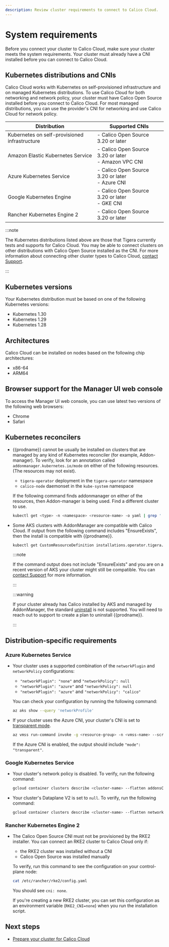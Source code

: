 ```yaml
---
description: Review cluster requirements to connect to Calico Cloud.
---
```


# System requirements

Before you connect your cluster to Calico Cloud, make sure your cluster meets the system requirements.
Your cluster must already have a CNI installed before you can connect to Calico Cloud.

<!--  This file is referenced in the manager UI and its location should not be changed with accounting for references from pendo/manager UI. A symlink so this file exists at install/system-requirements.  -->

## Kubernetes distributions and CNIs

Calico Cloud works with Kubernetes on self-provisioned infrastructure and on managed Kubernetes distributions.
To use Calico Cloud for both networking and network policy, your cluster must have Calico Open Source installed before you connect to Calico Cloud.
For most managed distributions, you can use the provider's CNI for networking and use Calico Cloud for network policy.

| Distribution | Supported CNIs |
| --- | --- |
| Kubernetes on self-provisioned infrastructure | - Calico Open Source 3.20 or later |
| Amazon Elastic Kubernetes Service | - Calico Open Source 3.20 or later<br/> - Amazon VPC CNI |
| Azure Kubernetes Service | - Calico Open Source 3.20 or later<br/> - Azure CNI |
| Google Kubernetes Engine | - Calico Open Source 3.20 or later<br/> - GKE CNI |
| Rancher Kubernetes Engine 2 | - Calico Open Source 3.20 or later |

:::note

The Kubernetes distributions listed above are those that Tigera currently tests and supports for Calico Cloud.
You may be able to connect clusters on other distributions with Calico Open Source installed as the CNI.
For more information about connecting other cluster types to Calico Cloud, [contact Support](https://tigeraio.my.site.com/community/s/login/).

:::

## Kubernetes versions

Your Kubernetes distribution must be based on one of the following Kubernetes versions:
* Kubernetes 1.30
* Kubernetes 1.29
* Kubernetes 1.28

## Architectures

Calico Cloud can be installed on nodes based on the following chip architectures:
* x86-64
* ARM64

## Browser support for the Manager UI web console

To access the Manager UI web console, you can use latest two versions of the following web browsers:
* Chrome
* Safari

## Kubernetes reconcilers

* {{prodname}} cannot be usually be installed on clusters that are managed by any kind of Kubernetes reconciler (for example, Addon-manager). To verify, look for an annotation called `addonmanager.kubernetes.io/mode` on either of the following resources. (The resources may not exist).

  * `tigera-operator` deployment in the `tigera-operator` namespace
  * `calico-node` daemonset in the `kube-system` namespace

  If the following command finds addonmanager on either of the resources, then Addon-manager is being used. Find a different cluster to use.

  ```bash
  kubectl get <type> -n <namespace> <resource-name> -o yaml | grep ' addonmanager.kubernetes.io/mode:'
  ```
* Some AKS clusters with AddonManager are compatible with Calico Cloud.
  If output from the following command includes "EnsureExists", then the install is compatible with {{prodname}}.

  ```bash
  kubectl get CustomResourceDefinition installations.operator.tigera.io -o yaml | grep ' addonmanager.kubernetes.io/mode:'
  ```

  :::note

  If the command output does not include "EnsureExists" and you are on a recent version of AKS your cluster might still be compatible.
  You can [contact Support](https://tigeraio.my.site.com/community/s/login/)  for more information.

  :::

  :::warning

  If your cluster already has Calico installed by AKS and managed by AddonManager, the standard [uninstall](../operations/disconnect.mdx)
  is not supported. You will need to reach out to support to create a plan to uninstall {{prodname}}.

  :::

## Distribution-specific requirements

### Azure Kubernetes Service

* Your cluster uses a supported combination of the `networkPlugin` and `networkPolicy` configurations:
  - `"networkPlugin": "none"` and `"networkPolicy": null`
  - `"networkPlugin": "azure"` and `"networkPolicy": null`
  - `"networkPlugin": "azure"` and `"networkPolicy": "calico"`

  You can check your configuration by running the following command:

  ```bash
  az aks show --query 'networkProfile'
  ```

* If your cluster uses the Azure CNI, your cluster's CNI is set to [transparent mode](https://docs.microsoft.com/en-us/azure/aks/faq#what-is-azure-cni-transparent-mode-vs-bridge-mode).

  ```bash
  az vmss run-command invoke -g <resource-group> -n <vmss-name> --scripts "cat /etc/cni/net.d/*" --command-id RunShellScript --instance-id 0 --query 'value[0].message'
  ```

  If the Azure CNI is enabled, the output should include `"mode": "transparent"`.

### Google Kubernetes Service

* Your cluster's network policy is disabled.
  To verify, run the following command:

  ```bash
  gcloud container clusters describe <cluster-name> --flatten addonsConfig.networkPolicyConfig.disabled
  ```

* Your cluster's Dataplane V2 is set to `null`.
  To verify, run the following command:

  ```bash
  gcloud container clusters describe <cluster-name> --flatten networkConfig.datapathProvider
  ```

### Rancher Kubernetes Engine 2

* The Calico Open Source CNI must not be provisioned by the RKE2 installer.
  You can connect an RKE2 cluster to Calico Cloud only if:
  * the RKE2 cluster was installed without a CNI
  * Calico Open Source was installed manually

  To verify, run this command to see the configuration on your control-plane node:

  ```bash
  cat /etc/rancher/rke2/config.yaml
  ```
  You should see `cni: none`.

  If you're creating a new RKE2 cluster, you can set this configuration as an environment variable (`RKE2_CNI=none`) when you run the installation script.

## Next steps

* [Prepare your cluster for Calico Cloud](prepare-cluster.mdx)